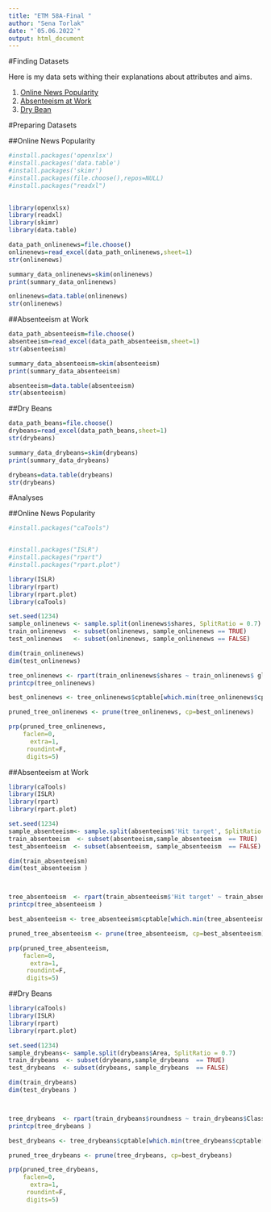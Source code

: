 ```yaml
---
title: "ETM 58A-Final "
author: "Sena Torlak"
date: "`05.06.2022`"
output: html_document
---
```

#Finding Datasets 

Here is my data sets withing their explanations about attributes and aims. 

<ol>
<li><a href="https://archive.ics.uci.edu/ml/datasets/Online+News+Popularity">Online News Popularity</a></li>

<li><a href="http://archive.ics.uci.edu/ml/datasets/Absenteeism+at+work#">Absenteeism at Work</a></li>


<li><a href="http://archive.ics.uci.edu/ml/datasets/Dry+Bean+Dataset#">Dry Bean</a></li>

</ol>

#Preparing Datasets 

##Online News Popularity 

```r

#install.packages('openxlsx')
#install.packages('data.table')
#install.packages('skimr')
#install.packages(file.choose(),repos=NULL)
#install.packages("readxl")

 
library(openxlsx)
library(readxl)
library(skimr)
library(data.table)

data_path_onlinenews=file.choose()
onlinenews=read_excel(data_path_onlinenews,sheet=1)
str(onlinenews)

summary_data_onlinenews=skim(onlinenews)
print(summary_data_onlinenews)

onlinenews=data.table(onlinenews)
str(onlinenews)
```

##Absenteeism at Work

```r

data_path_absenteeism=file.choose()
absenteeism=read_excel(data_path_absenteeism,sheet=1)
str(absenteeism)

summary_data_absenteeism=skim(absenteeism)
print(summary_data_absenteeism)

absenteeism=data.table(absenteeism)
str(absenteeism)
```

##Dry Beans

```r

data_path_beans=file.choose()
drybeans=read_excel(data_path_beans,sheet=1)
str(drybeans)

summary_data_drybeans=skim(drybeans)
print(summary_data_drybeans)

drybeans=data.table(drybeans)
str(drybeans)
```

#Analyses

##Online News Popularity 


```r
#install.packages("caTools")


#install.packages("ISLR")
#install.packages("rpart")
#install.packages("rpart.plot")

library(ISLR) 
library(rpart) 
library(rpart.plot) 
library(caTools)

set.seed(1234)                              
sample_onlinenews <- sample.split(onlinenews$shares, SplitRatio = 0.7)
train_onlinenews  <- subset(onlinenews, sample_onlinenews == TRUE)
test_onlinenews   <- subset(onlinenews, sample_onlinenews == FALSE)

dim(train_onlinenews)
dim(test_onlinenews)

tree_onlinenews <- rpart(train_onlinenews$shares ~ train_onlinenews$ global_sentiment_polarity + train_onlinenews$avg_positive_polarity, data=train_onlinenews,control=rpart.control(cp=.0001))
printcp(tree_onlinenews)
```
```r

best_onlinenews <- tree_onlinenews$cptable[which.min(tree_onlinenews$cptable[,"xerror"]),"CP"]

pruned_tree_onlinenews <- prune(tree_onlinenews, cp=best_onlinenews)

prp(pruned_tree_onlinenews,
    faclen=0,
      extra=1,
     roundint=F,
     digits=5)

```



##Absenteeism at Work


```r

library(caTools)
library(ISLR) 
library(rpart) 
library(rpart.plot) 

set.seed(1234)                              
sample_absenteeism<- sample.split(absenteeism$'Hit target', SplitRatio = 0.7)
train_absenteeism  <- subset(absenteeism,sample_absenteeism  == TRUE)
test_absenteeism  <- subset(absenteeism, sample_absenteeism  == FALSE)

dim(train_absenteeism)
dim(test_absenteeism )



tree_absenteeism  <- rpart(train_absenteeism$'Hit target' ~ train_absenteeism$'Month of absence'+ train_absenteeism$Education, data=train_absenteeism,control=rpart.control(cp=.0001))
printcp(tree_absenteeism )
```


```r

best_absenteeism <- tree_absenteeism$cptable[which.min(tree_absenteeism$cptable[,"xerror"]),"CP"]

pruned_tree_absenteeism <- prune(tree_absenteeism, cp=best_absenteeism)

prp(pruned_tree_absenteeism,
    faclen=0,
      extra=1,
     roundint=F,
     digits=5)

```



##Dry Beans

```r

library(caTools)
library(ISLR) 
library(rpart) 
library(rpart.plot) 

set.seed(1234)                              
sample_drybeans<- sample.split(drybeans$Area, SplitRatio = 0.7)
train_drybeans  <- subset(drybeans,sample_drybeans  == TRUE)
test_drybeans  <- subset(drybeans, sample_drybeans  == FALSE)

dim(train_drybeans)
dim(test_drybeans )



tree_drybeans  <- rpart(train_drybeans$roundness ~ train_drybeans$Class+ train_drybeans$Area, data=train_drybeans,control=rpart.control(cp=.0001))
printcp(tree_drybeans )
```


```r

best_drybeans <- tree_drybeans$cptable[which.min(tree_drybeans$cptable[,"xerror"]),"CP"]

pruned_tree_drybeans <- prune(tree_drybeans, cp=best_drybeans)

prp(pruned_tree_drybeans,
    faclen=0,
      extra=1,
     roundint=F,
     digits=5)

```